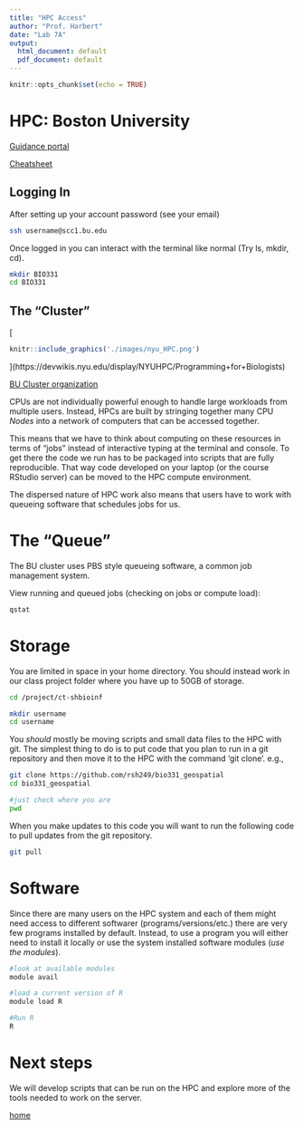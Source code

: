 ```yaml
---
title: "HPC Access"
author: "Prof. Harbert"
date: "Lab 7A"
output:
  html_document: default
  pdf_document: default
---
```


```r
knitr::opts_chunk$set(echo = TRUE)
```

# HPC: Boston University

[Guidance portal](http://www.bu.edu/tech/support/research/)


[Cheatsheet](http://scv.bu.edu/documents/SCC_CheatSheet.pdf)



## Logging In

After setting up your account password (see your email)

```bash
ssh username@scc1.bu.edu

```

Once logged in you can interact with the terminal like normal (Try ls, mkdir, cd).


```bash
mkdir BIO331
cd BIO331

````

## The "Cluster"

[
```r
knitr::include_graphics('./images/nyu_HPC.png')
```
](https://devwikis.nyu.edu/display/NYUHPC/Programming+for+Biologists)

[BU Cluster organization](http://www.bu.edu/tech/support/research/computing-resources/tech-summary/)

CPUs are not individually powerful enough to handle large workloads from multiple users. Instead, HPCs are built by stringing together many CPU *Nodes* into a network of computers that can be accessed together.

This means that we have to think about computing on these resources in terms of "jobs" instead of interactive typing at the terminal and console. To get there the code we run has to be packaged into scripts that are fully reproducible. That way code developed on your laptop (or the course RStudio server) can be moved to the HPC compute environment.

The dispersed nature of HPC work also means that users have to work with queueing software that schedules jobs for us.



# The "Queue"

The BU cluster uses PBS style queueing software, a common job management system. 

View running and queued jobs (checking on jobs or compute load):

```bash
qstat

```



# Storage

You are limited in space in your home directory. You should instead work in our class project folder where you have up to 50GB of storage.

```bash
cd /project/ct-shbioinf

mkdir username
cd username


```

You *should* mostly be moving scripts and small data files to the HPC with git. The simplest thing to do is to put code that you plan to run in a git repository and then move it to the HPC with the command 'git clone'. e.g.,

```bash
git clone https://github.com/rsh249/bio331_geospatial
cd bio331_geospatial

#just check where you are
pwd


```

When you make updates to this code you will want to run the following code to pull updates from the git repository.

```bash
git pull 
```

# Software

Since there are many users on the HPC system and each of them might need access to different softwarer (programs/versions/etc.) there are very few programs installed by default. Instead, to use a program you will either need to install it locally or use the system installed software modules (*use the modules*).

```bash
#look at available modules
module avail

#load a current version of R
module load R

#Run R
R


```

# Next steps

We will develop scripts that can be run on the HPC and explore more of the tools needed to work on the server.

[home](https://rsh249.github.io/bioinformatics)




